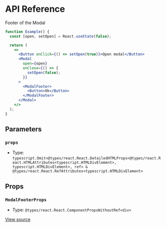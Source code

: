 # API Reference

Footer of the Modal

```jsx
function Example() {
  const [open, setOpen] = React.useState(false);

  return (
    <>
      <Button onClick={() => setOpen(true)}>Open modal</Button>
      <Modal
        open={open}
        onClose={() => {
          setOpen(false);
        }}
      >
        <ModalFooter>
          <Button>Ok</Button>
        </ModalFooter>
      </Modal>
    </>
  );
}
```

## Parameters

### `props`

- Type: `typescript.Omit<@types/react.React.DetailedHTMLProps<@types/react.React.HTMLAttributes<typescript.HTMLDivElement>, typescript.HTMLDivElement>, ref> & @types/react.React.RefAttributes<typescript.HTMLDivElement>`

## Props

### `ModalFooterProps`

- Type: `@types/react.React.ComponentPropsWithoutRef<div>`

[View source](https://github.com/vtex/shoreline/blob/4a299acfc/packages/components/src/modal/modal-footer.tsx#L31)
